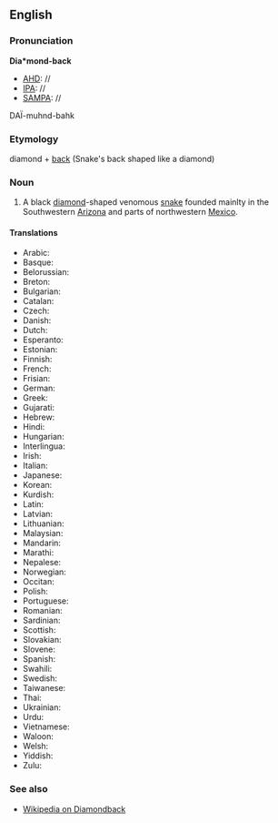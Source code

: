 ==English==
===Pronunciation===
'''Dia*mond-back'''
*[[AHD]]: //
*[[IPA]]: //
*[[SAMPA]]: //
DA&Iuml;-muhnd-bahk

===Etymology===

diamond + [[back]] (Snake's back shaped like a diamond)
===Noun===
#A black [[diamond]]-shaped venomous [[snake]] founded mainlty in the Southwestern [[Arizona]] and parts of northwestern [[Mexico]].

====Translations====
*Arabic:
*Basque:
*Belorussian:
*Breton:
*Bulgarian:
*Catalan:
*Czech:
*Danish:
*Dutch:
*Esperanto:
*Estonian:
*Finnish:
*French:
*Frisian:
*German:
*Greek:
*Gujarati:
*Hebrew:
*Hindi:
*Hungarian:
*Interlingua:
*Irish:
*Italian:
*Japanese:
*Korean:
*Kurdish:
*Latin:
*Latvian:
*Lithuanian:
*Malaysian:
*Mandarin:
*Marathi:
*Nepalese:
*Norwegian:
*Occitan:
*Polish:
*Portuguese:
*Romanian:
*Sardinian:
*Scottish:
*Slovakian:
*Slovene:
*Spanish:
*Swahili:
*Swedish:
*Taiwanese:
*Thai:
*Ukrainian:
*Urdu:
*Vietnamese:
*Waloon:
*Welsh:
*Yiddish:
*Zulu:

===See also===
*[[wikipedia:en:Diamondback|Wikipedia on Diamondback]]
